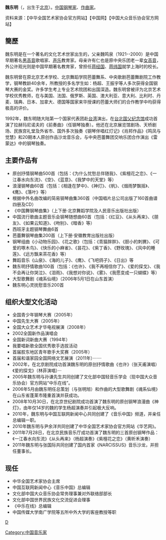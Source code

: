 {{BLP unsourced|time=2011-08-17T14:07:31+00:00}}
'''魏东明'''（{{bd|1951年|10月||CatIdx=W}}，出生于[[北京|北京]]）。[[中国|中国]][[钢琴家|钢琴家]]、[[作曲家|作曲家]]。

资料来源：【中华全国艺术家协会官方网站】【中国网】【中国大众音乐协会官方网站】

==簡歷==

魏东明是在一个著名的文化艺术世家出生的，父亲魏鸣泉（1921--2000）是中国早期著名[[男高音|男高音]]歌唱家、[[声乐|声乐]]教育家。母亲许有仁也是原中央乐团老一辈[[女高音|女高音]]，外公许观光则是中国早期著名教育家，曾担任[[蒋经国|蒋经国]]、[[蒋纬国|蒋纬国]]就学上海时的校长。

魏东明曾在原北京艺术学校、北京舞蹈学院芭蕾舞系、中央歌剧芭蕾舞剧院工作教学，钢琴教龄40余年，所教授的多名学生如：杨超、王振宇等人多次获得全国钢琴大赛的金奖。许多学生考上专业艺术院团和出国深造。魏东明曾被评为北京艺术学校优秀教师，在与美国、法国、俄罗斯、英国、澳大利亚、意大利、比利时、丹麦、瑞典、日本、加拿大、德国等国家来华授课的芭蕾大师们的合作教学中均获得极高的评价。

1992年，魏东明随大陆第一个国家代表团赴[[台湾|台湾]]演出，在[[台北|台北]][[国父纪念馆|国父纪念馆]]成功首演了拉赫玛尼诺夫的《前奏曲》（任钢琴独奏）。他还在北京展览馆剧场、天桥剧场、民族宫礼堂及外省市、国外多次独奏《钢琴伴唱红灯记》《肖邦作品》《鸣凤与觉慧》和20期本人原创作品沙龙音乐会，与中央芭蕾舞团交响乐团合作演出《雷蒙达》中的钢琴独奏。

== 主要作品有 ==
* 原创抒情钢琴曲500首（包括：《为什么忧愁总伴随我》、《紫檀花之恋》、《一江春水向东流》、《空》、《蓝意》、《我梦中的天堂》等）
* 浪漫钢琴曲60首（包括：《相逢在梦中》、《神灯》、《帆》、《烟雨梦飘摇》、《鹰》、《落叶》等）
* 根据中外名曲改编的简易钢琴曲集360首（中国唱片总公司出版了160首曲谱四册及CD）
* 《中国舞钢琴曲集》（上下册·北京舞蹈学院及人民音乐出版社出版）
* 中国流行歌曲主题音乐会钢琴随想曲60首（包括：《红豆》、《从头再来》、《朋友》、《如果云知道》、《吻别》、《暗香》等）
* 西班牙主题钢琴舞曲6首
* 芭蕾舞钢琴曲集200首（上下册·安徽教育出版社出版）
* 钢琴组曲《小动物乐园》、《花之歌》（包括：《乖猫胖胖》、《胆小的刺猬》、《可爱的啄木鸟》、《快乐的小麻雀》、《昙花》、《紫丁香》、《野玫瑰》、《风中的睡莲》、《远方飘来茶花香》等）
* 舞蹈音乐《山泉》、《海的儿子》、《鹰》、《飞吧鸽子》、《日出》等
* 魏东明抒情歌曲100首（包括：《也许》、《我不再相信你了》、《爱的探戈》、《我不会再让你哭泣》、《泪雨》、《我想对你说》、《雾》、《我愿变成一只蝴蝶》等）
* 大型歌舞剧《魂系仙境》（2006年5月1日在山东首演）
* 魏东明心灵抚慰音乐200首

== 组织大型文化活动 ==
* 全国青少年钢琴大赛（2005年）
* 中国先生大赛（2005年）
* 全国大众艺术才华电视展演（2008年）
* 2002全国新作品演唱会
* 全国新词新曲大赛（1994年）
* 我要唱新歌全国优秀歌手选拔活动
* 首届胶东地区青年歌手大奖赛（2005年）
* 首届和谐家园全国网络文艺展演（2011年）·······
* 2002年，在北京剧院成功首演魏东明的原创抒情歌曲《也许》（张天甫演唱）《爱的探戈》（林菲演唱）···
* 2005年魏东明与孙谦先生共同创建了文化部中国轻音乐学会（现中国大众音乐协会）官方网站“中乐在线”。
* 2006年5月由魏东明任总策划（与张明旭）和作曲的大型歌舞剧《魂系仙境》在山东省蓬莱市隆重首演并获成功。
* 2008年10月30日，在北京世纪剧院成功首演了魏东明的原创钢琴浪漫曲《神灯》，由年仅14岁的魏的学生杨超演奏并引起极大反响。
* 2010年，魏东明与中国互联网新闻中心共同创建了《音乐中国》频道，并亲任总编辑一职。
* 2010年魏东明与尹余洋共同创建了中华全国艺术家协会官方网站《华艺网》。
* 2011年7月28日，在北京民族音乐厅成功首演了魏东明的三首原创钢琴作品：《一江春水向东流》《从头再来》（杨超演奏》《紫檀花之恋》（黄昕禾演奏）
* 2011年魏东明与张国际共同创建了国内首家《NARCISSUS》音乐沙龙，并担任董事长。

== 现任 ==
* 中华全国艺术家协会主席
* 中国互联网新闻中心《音乐中国》总编辑
* 文化部中国大众音乐协会常务理事兼对外联络部部长
* 文化部中国世界民族文化交流促进会理事
* 《中乐在线》总编辑
* 中国传媒大学南广学院等五所中外大学的客座教授等职

[[Category:中国音乐家|Category:中国音乐家]]
[[分类:魏姓|D]]